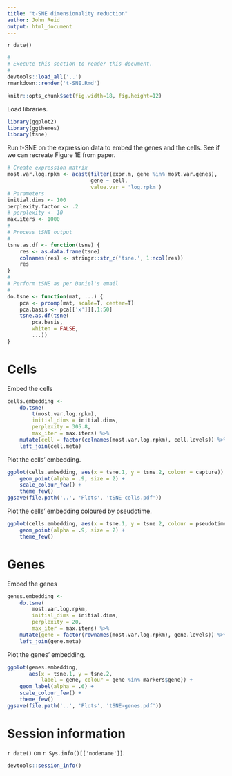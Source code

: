 ```yaml
---
title: "t-SNE dimensionality reduction"
author: John Reid
output: html_document
---
```


`r date()`

```r
#
# Execute this section to render this document.
#
devtools::load_all('..')
rmarkdown::render('t-SNE.Rmd')
```

```r
knitr::opts_chunk$set(fig.width=18, fig.height=12)
```

Load libraries.
```r
library(ggplot2)
library(ggthemes)
library(tsne)
```


Run t-SNE on the expression data to embed the genes and the cells. See if
we can recreate Figure 1E from paper.
```r
# Create expression matrix
most.var.log.rpkm <- acast(filter(expr.m, gene %in% most.var.genes),
                           gene ~ cell,
                           value.var = 'log.rpkm')
# Parameters
initial.dims <- 100
perplexity.factor <- .2
# perplexity <- 10
max.iters <- 1000
#
# Process tSNE output
#
tsne.as.df <- function(tsne) {
    res <- as.data.frame(tsne)
    colnames(res) <- stringr::str_c('tsne.', 1:ncol(res))
    res
}
#
# Perform tSNE as per Daniel's email
#
do.tsne <- function(mat, ...) {
    pca <- prcomp(mat, scale=T, center=T)
    pca.basis <- pca[['x']][,1:50]
    tsne.as.df(tsne(
        pca.basis,
        whiten = FALSE,
        ...))
}
```


# Cells

Embed the cells
```r
cells.embedding <-
    do.tsne(
        t(most.var.log.rpkm),
        initial_dims = initial.dims,
        perplexity = 305.8,
        max_iter = max.iters) %>%
    mutate(cell = factor(colnames(most.var.log.rpkm), cell.levels)) %>%
    left_join(cell.meta)
```

Plot the cells' embedding.
```r
ggplot(cells.embedding, aes(x = tsne.1, y = tsne.2, colour = capture)) +
    geom_point(alpha = .9, size = 2) +
    scale_colour_few() +
    theme_few()
ggsave(file.path('..', 'Plots', 'tSNE-cells.pdf'))
```

Plot the cells' embedding coloured by pseudotime.
```r
ggplot(cells.embedding, aes(x = tsne.1, y = tsne.2, colour = pseudotime)) +
    geom_point(alpha = .9, size = 2) +
    theme_few()
```


# Genes

Embed the genes
```r
genes.embedding <-
    do.tsne(
        most.var.log.rpkm,
        initial_dims = initial.dims,
        perplexity = 20,
        max_iter = max.iters) %>%
    mutate(gene = factor(rownames(most.var.log.rpkm), gene.levels)) %>%
    left_join(gene.meta)
```

Plot the genes' embedding.
```r
ggplot(genes.embedding,
       aes(x = tsne.1, y = tsne.2,
           label = gene, colour = gene %in% markers$gene)) +
    geom_label(alpha = .6) +
    scale_colour_few() +
    theme_few()
ggsave(file.path('..', 'Plots', 'tSNE-genes.pdf'))
```


# Session information

`r date()` on `r Sys.info()[['nodename']]`.
```r
devtools::session_info()
```
